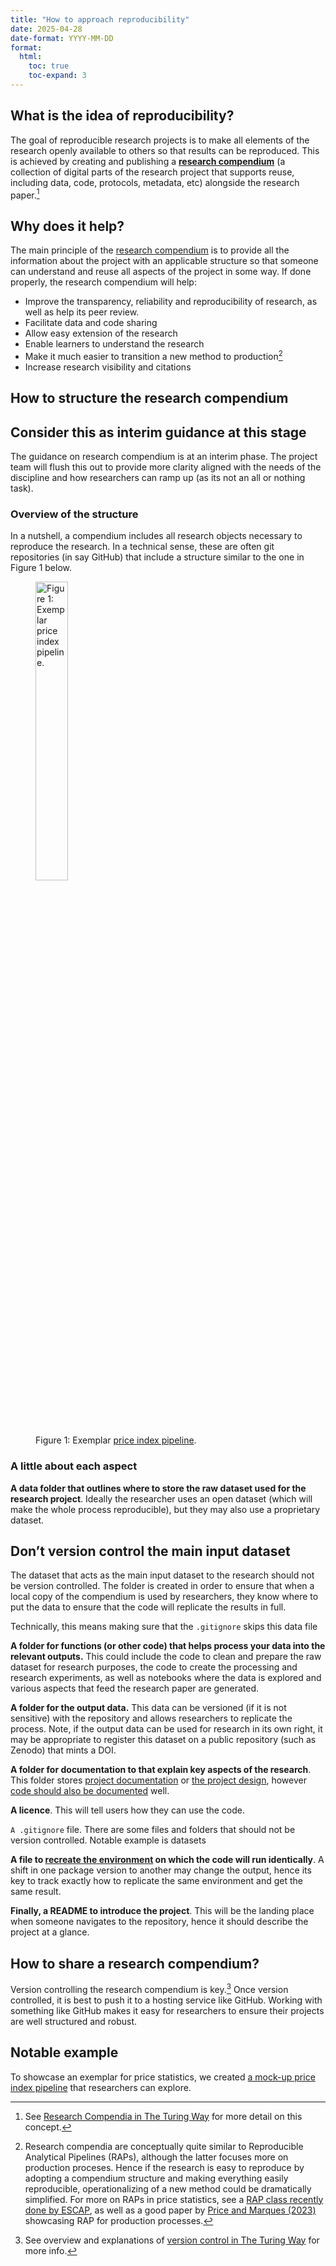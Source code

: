 ```yaml
---
title: "How to approach reproducibility"
date: 2025-04-28
date-format: YYYY-MM-DD
format:
  html:
    toc: true
    toc-expand: 3
---
```


## What is the idea of reproducibility?

The goal of reproducible research projects is to make all elements of the research openly available to others so that results can be reproduced. This is achieved by creating and publishing a [**research compendium**](https://book.the-turing-way.org/reproducible-research/compendia) (a collection of digital parts of the research project that supports reuse, including data, code, protocols, metadata, etc) alongside the research paper.[^1]

[^1]: See [Research Compendia in The Turing Way](https://book.the-turing-way.org/reproducible-research/compendia) for more detail on this concept.

## Why does it help?

The main principle of the [research compendium](https://book.the-turing-way.org/reproducible-research/compendia) is to provide all the information about the project with an applicable structure so that someone can understand and reuse all aspects of the project in some way. If done properly, the research compendium will help:

-   Improve the transparency, reliability and reproducibility of research, as well as help its peer review.
-   Facilitate data and code sharing
-   Allow easy extension of the research
-   Enable learners to understand the research
-   Make it much easier to transition a new method to production[^2]
-   Increase research visibility and citations

[^2]: Research compendia are conceptually quite similar to Reproducible Analytical Pipelines (RAPs), although the latter focuses more on production proceses. Hence if the research is easy to reproduce by adopting a compendium structure and making everything easily reproducible, operationalizing of a new method could be dramatically simplified. For more on RAPs in price statistics, see a [RAP class recently done by ESCAP](https://escap-sd.github.io/ESCAP_RAP_class/docs/), as well as a good paper by [Price and Marques (2023)](https://unece.org/sites/default/files/2023-05/7.4%20UK_un_systems_railfares_paper.pdf) showcasing RAP for production processes.

## How to structure the research compendium

::: callout-tip
## Consider this as interim guidance at this stage

The guidance on research compendium is at an interim phase. The project team will flush this out to provide more clarity aligned with the needs of the discipline and how researchers can ramp up (as its not an all or nothing task).
:::

### Overview of the structure

In a nutshell, a compendium includes all research objects necessary to reproduce the research. In a technical sense, these are often git repositories (in say GitHub) that include a structure similar to the one in Figure 1 below.

![Figure 1: Exemplar [price index pipeline](https://github.com/UN-Task-Team-for-Scanner-Data/price-index-pipeline).](/docs/images/price-stats-exemplar.svg){fig-align="center" width="35%"}

### A little about each aspect

**A data folder that outlines where to store the raw dataset used for the research project**. Ideally the researcher uses an open dataset (which will make the whole process reproducible), but they may also use a proprietary dataset.

::: callout-tip
## Don't version control the main input dataset

The dataset that acts as the main input dataset to the research should not be version controlled. The folder is created in order to ensure that when a local copy of the compendium is used by researchers, they know where to put the data to ensure that the code will replicate the results in full.

Technically, this means making sure that the `.gitignore` skips this data file
:::

**A folder for functions (or other code) that helps process your data into the relevant outputs.** This could include the code to clean and prepare the raw dataset for research purposes, the code to create the processing and research experiments, as well as notebooks where the data is explored and various aspects that feed the research paper are generated.

**A folder for the output data.** This data can be versioned (if it is not sensitive) with the repository and allows researchers to replicate the process. Note, if the output data can be used for research in its own right, it may be appropriate to register this dataset on a public repository (such as Zenodo) that mints a DOI.

**A folder for documentation to that explain key aspects of the research**. This folder stores [project documentation](https://book.the-turing-way.org/reproducible-research/code-documentation/code-documentation-project) or [the project design](https://book.the-turing-way.org/project-design/pd-overview), however [code should also be documented](https://book.the-turing-way.org/reproducible-research/code-documentation/code-documentation-code) well.

**A licence**. This will tell users how they can use the code.

`A .gitignore` file. There are some files and folders that should not be version controlled. Notable example is datasets

**A file to [recreate the environment](https://book.the-turing-way.org/reproducible-research/renv) on which the code will run identically**. A shift in one package version to another may change the output, hence its key to track exactly how to replicate the same environment and get the same result.

**Finally, a README to introduce the project**. This will be the landing place when someone navigates to the repository, hence it should describe the project at a glance.

## How to share a research compendium?

Version controlling the research compendium is key.[^3] Once version controlled, it is best to push it to a hosting service like GitHub. Working with something like GitHub makes it easy for researchers to ensure their projects are well structured and robust.

[^3]: See overview and explanations of [version control in The Turing Way](https://book.the-turing-way.org/reproducible-research/vcs) for more info.

## Notable example

To showcase an exemplar for price statistics, we created [a mock-up price index pipeline](https://github.com/UN-Task-Team-for-Scanner-Data/price-index-pipeline) that researchers can explore.
